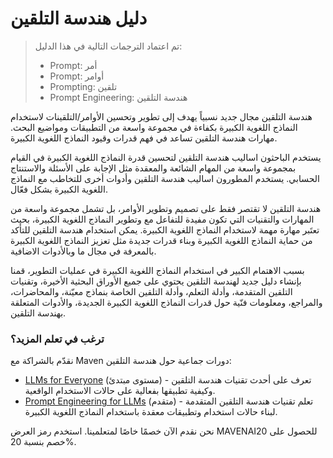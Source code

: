 # دليل هندسة التلقين


> تم اعتماد الترجمات التالية في هذا الدليل:
>
> - Prompt: أمر
> - Prompt: أوامر
> - Prompting: تلقين
> - Prompt Engineering: هندسة التلقين

هندسة التلقين مجال جديد نسبياً يهدف إلى تطوير وتحسين الأوامر/التلقينات لاستخدام النماذج اللغوية الكبيرة بكفاءة في مجموعة واسعة من التطبيقات ومواضيع البحث. مهارات هندسة التلقين تساعد في فهم قدرات وقيود النماذج اللغوية الكبيرة.

يستخدم الباحثون اساليب هندسة التلقين لتحسين قدرة النماذج اللغوية الكبيرة في القيام بمجموعة واسعة من المهام الشائعة والمعقدة مثل الإجابة على الأسئلة والاستنتاج الحسابي. يستخدم المطورون اساليب هندسة التلقين وأدوات أخرى للتخاطب مع النماذج اللغوية الكبيرة بشكل فعّال.

هندسة التلقين لا تقتصر فقط على تصميم وتطوير الأوامر، بل تشمل مجموعة واسعة من المهارات والتقنيات التي تكون مفيدة للتفاعل مع وتطوير النماذج اللغوية الكبيرة، بحيث تعتَبر مهارة مهمة لاستخدام النماذج اللغوية الكبيرة. يمكن استخدام هندسة التلقين للتأكد من حماية النماذج اللغوية الكبيرة وبناء قدرات جديدة مثل تعزيز النماذج اللغوية الكبيرة بالمعرفة في مجال ما وبالأدوات الاضافية.

بسبب الاهتمام الكبير في استخدام النماذج اللغوية الكبيرة في عمليات التطوير، قمنا بإنشاء دليل جديد لهندسة التلقين يحتوي على جميع الأوراق البحثية الأخيرة، وتقنيات التلقين المتقدمة، وأدلة التعلم، وأدلة التلقين الخاصة بنماذج معيّنة، والمحاضرات، والمراجع، ومعلومات فنّية حول قدرات النماذج اللغوية الكبيرة الجديدة، والأدوات المتعلقة بهندسة التلقين.

### ترغب في تعلم المزيد؟

<Callout type= "info" emoji="🎓">

نقدّم بالشراكة مع Maven دورات جماعية حول هندسة التلقين:

- [LLMs for Everyone](https://maven.com/dair-ai/llms-for-everyone) (مستوى مبتدئ) - تعرف على أحدث تقنيات هندسة التلقين وكيفية تطبيقها بفعالية على حالات الاستخدام الواقعية.
- [Prompt Engineering for LLMs](https://maven.com/dair-ai/prompt-engineering-llms) (متقدم) - تعلم تقنيات هندسة التلقين المتقدمة لبناء حالات استخدام وتطبيقات معقدة باستخدام النماذج اللغوية الكبيرة.

نحن نقدم الآن خصمًا خاصًا لمتعلمينا. استخدم رمز العرض MAVENAI20 للحصول على خصم بنسبة 20%.

</Callout>
